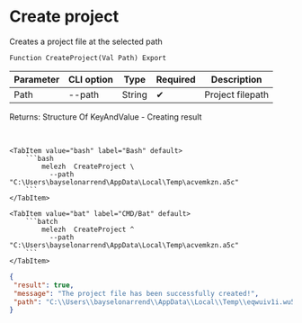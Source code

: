 ﻿---
sidebar_position: 1
description: Create project and other functions to work with Melezh in the Open Integration Package, a free open-source integration library for 1C:Enterprise 8, OneScript and CLI
keywords: [1C, 1С, 1С:Enterprise, 1С:Enterprise 8.3, API, Integration, Services, Exchange, OneScript, CLI]
---


# Create project
 Creates a project file at the selected path



`Function CreateProject(Val Path) Export`

  | Parameter | CLI option | Type | Required | Description |
  |-|-|-|-|-|
  | Path | --path | String | &#x2714; | Project filepath |

  
  Returns:  Structure Of KeyAndValue - Creating result

<br/>



 

 <Tabs>
  
    <TabItem value="bash" label="Bash" default>
        ```bash
            melezh  CreateProject \
              --path "C:\Users\bayselonarrend\AppData\Local\Temp\acvemkzn.a5c"
        ```
    </TabItem>
  
    <TabItem value="bat" label="CMD/Bat" default>
        ```batch
            melezh  CreateProject ^
              --path "C:\Users\bayselonarrend\AppData\Local\Temp\acvemkzn.a5c"
        ```
    </TabItem>
</Tabs>

```json title="Result"
{
 "result": true,
 "message": "The project file has been successfully created!",
 "path": "C:\\Users\\bayselonarrend\\AppData\\Local\\Temp\\eqwuiv1i.wu5"
}
```
